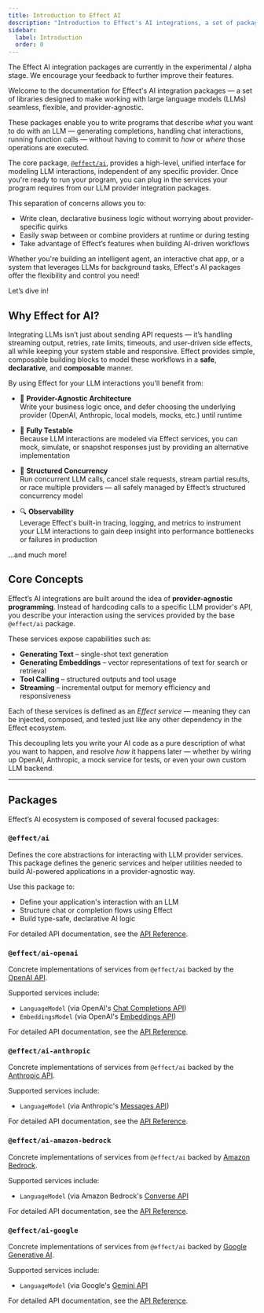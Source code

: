 ```yaml
---
title: Introduction to Effect AI
description: "Introduction to Effect's AI integrations, a set of packages for interacting with large language models"
sidebar:
  label: Introduction
  order: 0
---
```



<Aside type="caution" title="Experimental Module">
  The Effect AI integration packages are currently in the experimental / alpha stage. We encourage
  your feedback to further improve their features.
</Aside>

Welcome to the documentation for Effect's AI integration packages — a set of libraries designed to make working with large language models (LLMs) seamless, flexible, and provider-agnostic.

These packages enable you to write programs that describe _what_ you want to do with an LLM — generating completions, handling chat interactions, running function calls — without having to commit to _how_ or _where_ those operations are executed.

The core package, [`@effect/ai`](https://www.npmjs.com/package/@effect/ai), provides a high-level, unified interface for modeling LLM interactions, independent of any specific provider. Once you're ready to run your program, you can plug in the services your program requires from our LLM provider integration packages.

This separation of concerns allows you to:

- Write clean, declarative business logic without worrying about provider-specific quirks
- Easily swap between or combine providers at runtime or during testing
- Take advantage of Effect’s features when building AI-driven workflows

Whether you're building an intelligent agent, an interactive chat app, or a system that leverages LLMs for background tasks, Effect's AI packages offer the flexibility and control you need!

Let’s dive in!

## Why Effect for AI?

Integrating LLMs isn’t just about sending API requests — it’s handling streaming output, retries, rate limits, timeouts, and user-driven side effects, all while keeping your system stable and responsive. Effect provides simple, composable building blocks to model these workflows in a **safe**, **declarative**, and **composable** manner.

By using Effect for your LLM interactions you'll benefit from:

- 🧩 **Provider-Agnostic Architecture**  
  Write your business logic once, and defer choosing the underlying provider (OpenAI, Anthropic, local models, mocks, etc.) until runtime

- 🧪 **Fully Testable**  
  Because LLM interactions are modeled via Effect services, you can mock, simulate, or snapshot responses just by providing an alternative implementation

- 🧵 **Structured Concurrency**  
  Run concurrent LLM calls, cancel stale requests, stream partial results, or race multiple providers — all safely managed by Effect’s structured concurrency model

- 🔍 **Observability**  
  Leverage Effect's built-in tracing, logging, and metrics to instrument your LLM interactions to gain deep insight into performance bottlenecks or failures in production

...and much more!

## Core Concepts

Effect’s AI integrations are built around the idea of **provider-agnostic programming**. Instead of hardcoding calls to a specific LLM provider's API, you describe your interaction using the services provided by the base `@effect/ai` package.

These services expose capabilities such as:

- **Generating Text** – single-shot text generation
- **Generating Embeddings** – vector representations of text for search or retrieval
- **Tool Calling** – structured outputs and tool usage
- **Streaming** – incremental output for memory efficiency and responsiveness

Each of these services is defined as an _Effect service_ — meaning they can be injected, composed, and tested just like any other dependency in the Effect ecosystem.

This decoupling lets you write your AI code as a pure description of what you want to happen, and resolve _how_ it happens later — whether by wiring up OpenAI, Anthropic, a mock service for tests, or even your own custom LLM backend.

---

## Packages

Effect’s AI ecosystem is composed of several focused packages:

### `@effect/ai`

Defines the core abstractions for interacting with LLM provider services. This package defines the generic services and helper utilities needed to build AI-powered applications in a provider-agnostic way.

Use this package to:

- Define your application's interaction with an LLM
- Structure chat or completion flows using Effect
- Build type-safe, declarative AI logic

For detailed API documentation, see the [API Reference](https://effect-ts.github.io/effect/docs/ai/ai).

### `@effect/ai-openai`

Concrete implementations of services from `@effect/ai` backed by the [OpenAI API](https://platform.openai.com).

Supported services include:

- `LanguageModel` (via OpenAI's [Chat Completions API](https://platform.openai.com/docs/api-reference/chat))
- `EmbeddingsModel` (via OpenAI's [Embeddings API](https://platform.openai.com/docs/api-reference/embeddings))

For detailed API documentation, see the [API Reference](https://effect-ts.github.io/effect/docs/ai/openai).

### `@effect/ai-anthropic`

Concrete implementations of services from `@effect/ai` backed by the [Anthropic API](https://docs.anthropic.com/en/api/getting-started).

Supported services include:

- `LanguageModel` (via Anthropic's [Messages API](https://docs.anthropic.com/en/api/messages))

For detailed API documentation, see the [API Reference](https://effect-ts.github.io/effect/docs/ai/anthropic).

### `@effect/ai-amazon-bedrock`

Concrete implementations of services from `@effect/ai` backed by [Amazon Bedrock](https://docs.aws.amazon.com/bedrock/latest/userguide/what-is-bedrock.html).

Supported services include:

- `LanguageModel` (via Amazon Bedrock's [Converse API](https://docs.aws.amazon.com/bedrock/latest/APIReference/API_runtime_Converse.html)

For detailed API documentation, see the [API Reference](https://effect-ts.github.io/effect/docs/ai/amazon-bedrock).

### `@effect/ai-google`

Concrete implementations of services from `@effect/ai` backed by [Google Generative AI](https://ai.google.dev/gemini-api/docs).

Supported services include:

- `LanguageModel` (via Google's [Gemini API](https://ai.google.dev/api)

For detailed API documentation, see the [API Reference](https://effect-ts.github.io/effect/docs/ai/google).

